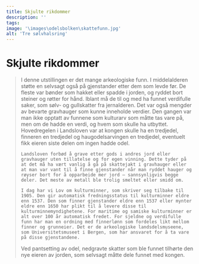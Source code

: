```yaml
---
title: Skjulte rikdommer
description: ''
tags:
image: '\images\odelsbolken\skattefunn.jpg'
alt: 'Tre sølvhalsring'
---
```



# Skjulte rikdommer 

<Blockquote
quote='«Hvis noen finner nedgravd gods, skal kongen ha en tredjedel.»'
footer='Odelsbolken, kapittel 15' />

<Spacer height={40}/>
<Container stil="initial side">
    I denne utstillingen er det mange arkeologiske funn. I middelalderen støtte en selvsagt også på gjenstander etter dem som levde før. De fleste var bønder som hakket eller spadde i jorden, og ryddet bort steiner og røtter for hånd. Iblant må de til og med ha funnet verdifulle saker, som sølv- og gullskatter fra jernalderen. Det var også mengder av bevarte gravhauger som kunne inneholde verdier. Den gangen var man ikke opptatt av funnene som kulturarv som måtte tas vare på, men om de hadde en verdi, og hvem som skulle ha utbyttet. 
    Hovedregelen i Landsloven var at kongen skulle ha en tredjedel, finneren en tredjedel og haugodelsarvingen en tredjedel, eventuelt fikk eieren siste delen om ingen hadde odel. 
    
    Landsloven forbød å grave etter gods i andres jord eller gravhauger uten tillatelse og for egen vinning. Dette tyder på at det må ha vært vanlig å gå på skattejakt i gravhauger eller at man var vant til å finne gjenstander når man ryddet hauger og røyser bort for å opparbeide mer jord – sannsynligvis begge deler. Det meste av metall ble trolig smeltet eller smidd om. 
    
    I dag har vi Lov om kulturminner, som skriver seg tilbake til 1905. Den gir automatisk fredningsstatus til kulturminner eldre enn 1537. Den som finner gjenstander eldre enn 1537 eller mynter eldre enn 1650 har plikt til å levere disse til kulturminnemyndighetene. For maritime og samiske kulturminner er alt over 100 år automatisk fredet. For sjeldne og verdifulle funn har man en ordning med finnerlønn som fordeles likt mellom finner og grunneier. Det er de arkeologiske landsdelsmuseene, som Universitetsmuseet i Bergen, som har ansvaret for å ta vare på disse gjenstandene.
</Container>

<Work id="ubb-diplom-0161">
Ved pantsetting av odel, nedgravte skatter som ble funnet tilhørte den nye eieren av jorden, som selvsagt måtte dele funnet med kongen.
</Work>
<Spacer height={170}/>